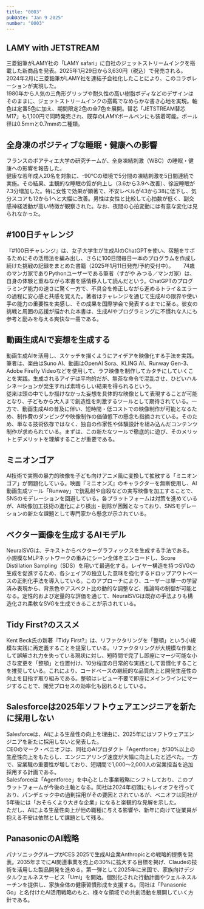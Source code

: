 ```yaml
---
title: "0003"
pubDate: "Jan 9 2025"
number: "0003"
---
```



## LAMY with JETSTREAM

三菱鉛筆がLAMY社の「LAMY safari」に自社のジェットストリームインクを搭載した新商品を発表。2025年1月29日から3,630円（税込）で発売される。  
2024年2月に三菱鉛筆がLAMY社を連結子会社化したことにより、このコラボレーションが実現した。  
1980年から人気の三角形グリップや耐久性の高い樹脂ボディなどのデザインはそのままに、ジェットストリームインクの搭載でなめらかな書き心地を実現。軸色は定番5色に加え、期間限定2色の全7色を展開。替芯「JETSTREAM替芯 M17」も1,100円で同時発売され、既存のLAMYボールペンにも装着可能。ボール径は0.5mmと0.7mmの二種類。

<QuoteLink
  link="https://www.watch.impress.co.jp/docs/news/1653025.html"
  text="ジェットストリームのインクを搭載した「LAMY」 三菱鉛筆から"
  site="Impress Watch"
/>

## 全身凍のポジティブな睡眠・健康への影響

フランスのポアティエ大学の研究チームが、全身凍結刺激（WBC）の睡眠・健康への影響を報告した。  
健康な若年成人20名を対象に、-90℃の環境で5分間の凍結刺激を5日間連続で実施。その結果、主観的な睡眠の質が向上し（3.6から3.9へ改善）、徐波睡眠が7.3分増加した。特に女性で効果が顕著で、不安レベルが43から38に低下し、気分スコアも12から1へと大幅に改善。男性は女性と比較して心拍数が低く、副交感神経活動が高い特徴が観察された。なお、夜間の心拍変動には有意な変化は見られなかった。

<QuoteLink
  link="https://www.itmedia.co.jp/news/articles/2501/08/news057.html"
  text="「-90℃で5分間の全身凍結を5日間」→睡眠の質が向上　若者20人で人体実験　フランスの研究者らが発表"
  site="ITmedia NEWS"
/>

## #100日チャレンジ

『#100日チャレンジ』は、女子大学生が生成AIのChatGPTを使い、宿題をサボるためにその活用法を編み出し、さらに100日間毎日一本のプログラムを作成し続けた挑戦の記録をまとめた書籍（2025年1月11日発売/予約受付中）。　　
74歳のマンガ家でありPythonユーザーである筆者（すがや みつる／マンガ家）は、自身の体験と重ねながら本書を感情移入して読んだという。ChatGPTのプログラミング能力の速さに驚く一方で、不具合を修正しながら進めるトライ＆エラーの過程に安心感と共感を覚えた。著者はチャレンジを通じて生成AIの限界や使い手の能力の重要性を実感し、その成果を国際学会で発表するまでに至る。彼女の挑戦と周囲の応援が描かれた本書は、生成AIやプログラミングに不慣れな人にも参考と励みを与える爽快な一冊である。

<QuoteLink
  link="https://bookplus.nikkei.com/atcl/column/041100040/120600045/"
  text="すがやみつるが推す「AI駆動プログラミング」に挑戦した爽快な一冊"
  site="日経BOOK PLUS"
/>

## 動画生成AIで妄想を生成する

動画生成AIを活用し、スケッチを描くようにアイデアを映像化する手法を実践。　　
筆者は、楽曲はSuno AI、動画はOpenAI Sora、KLING AI、Runway Gen-3、Adobe Firefly Videoなどを使用して、ラフ映像を制作してカタチにしていくことを実践。生成されるアイデは平均的だが、無茶な命令で混乱させ、ひどいハルシネーションが発生すれば素晴らしい結果を得られるという。  
従来は頭の中でしか描けなかった妄想を具体的な映像として表現することが可能となり、子どもから大人まで創造性を刺激するツールとして期待されている。一方で、動画生成AIの普及に伴い、短時間・低コストでの映像制作が可能となるため、制作費のダンピングや映像制作の価値低下の懸念も指摘されている。そのため、単なる技術依存ではなく、独自の作家性や体験設計を組み込んだコンテンツ制作が求められている。まずは、この新たなツールで徹底的に遊び、そのメリットとデメリットを理解することが重要である。

<QuoteLink
  link="https://note.com/creative_edge/n/n0317d2f9048d"
  text="動画生成AIでスケッチを描くように妄想を生成する／スケッチブックを開いて「ラフな絵を描く」ようなカジュアルな映像制作が良い／ Blog - 2025/01/07"
  site="note.com"
/>

## ミニオンゴア

AI技術で実際の暴力的映像を子ども向けアニメ風に変換して拡散する「ミニオンゴア」が問題化している。映画『ミニオンズ』のキャラクターを無断使用し、AI動画生成ツール「Runway」で銃乱射や自殺などの実写映像を加工することで、SNSのモデレーションを回避している。各プラットフォームは対策を進めているが、AI映像加工技術の進化により検出・削除が困難となっており、SNSモデレーションの新たな課題として専門家から懸念が示されている。

<QuoteLink
  link="https://gigazine.net/news/20250108-minion-ai-gore-videos/"
  text="AIツールで銃乱射事件の映像を変換した子ども向けアニメ動画が出回っている、SNSのモデレーションを回避する可能性大"
  site="Gigazine"
/>

## ベクター画像を生成するAIモデル

NeuralSVGは、テキストからベクターグラフィックスを生成する手法である。小規模なMLPネットワークの重みにシーン全体をエンコードし、Score Distillation Sampling（SDS）を用いて最適化する。レイヤー構造を持つSVGの生成を促進するため、各シェイプの独立した意味を強化するドロップアウトベースの正則化手法を導入している。このアプローチにより、ユーザーは単一の学習済み表現から、背景色やアスペクト比の動的な調整など、推論時の制御が可能となる。定性的および定量的な評価を通じて、NeuralSVGは既存の手法よりも構造化され柔軟なSVGを生成できることが示されている。

<QuoteLink
  link="https://sagipolaczek.github.io/NeuralSVG/"
  text="NeuralSVG: An Implicit Representation for Text-to-Vector Generation"
  site="sagipolaczek.github.io"
/>

## Tidy First?のススメ

Kent Beck氏の新著『Tidy First?』は、リファクタリングを「整頓」という小規模な実践に再定義することを提案している。リファクタリングが大規模な作業として誤解され力を失っている現状に対し、短時間で完了し即座にマージ可能な小さな変更を「整頓」と位置付け、10分程度の日常的な実践として習慣化することを推奨している。これにより、コードベースの継続的な品質向上と開発生産性の向上を目指す取り組みである。整頓はレビュー不要で即座にメインラインにマージすることで、開発プロセスの効率化も図れるとしている。

<QuoteLink
  link="https://irof.hateblo.jp/entry/2025/01/08/190630"
  text="Tidy First?のススメ"
  site="日々常々 / irof.hateblo.jp"
/>

## Salesforceは2025年ソフトウェアエンジニアを新たに採用しない

Salesforceは、AIによる生産性の向上を理由に、2025年にはソフトウェアエンジニアを新たに採用しないと発表した。  
CEOのマーク・ベニオフは、同社のAIプロダクト「Agentforce」が30%以上の生産性向上をもたらし、エンジニアリング速度が大幅に向上したと述べた。一方で、営業職の重要性が増しており、短期間で1,000～2,000人の営業担当を追加採用する計画である。  
Salesforceは「Agentforce」を中心とした事業戦略にシフトしており、このプラットフォームが今後の主軸となる。同社は2024年初頭にもレイオフを行っており、パンデミック中の過剰採用がその要因とされているが、ベニオフは同社が5年後には「おそらくより大きな企業」になると楽観的な見解を示した。  
ただし、AIによる生産性向上が他の職種に与える影響や、新年に向けて従業員が抱える不安は依然として課題として残る。

<QuoteLink
  link="https://www.salesforceben.com/salesforce-will-hire-no-more-software-engineers-in-2025-says-marc-benioff/"
  text="Salesforce Will Hire No More Software Engineers in 2025, Says Marc Benioff"
  site="SF BEN / Salesforce"
/>

## PanasonicのAI戦略

パナソニックグループがCES 2025で生成AI企業Anthropicとの戦略的提携を発表。2035年までにAI関連事業を売上の30%に拡大する目標を掲げ、Claudeの技術を活用した製品開発を進める。第一弾として2025年に米国で、家族向けデジタルウェルネスサービス「Umi」を開始。個別化された行動計画やウェルネスルーチンを提供し、家族全体の健康習慣形成を支援する。同社は「Panasonic Go」と名付けたAI活用戦略のもと、様々な領域での共創活動を展開していく方針である。

<QuoteLink
  link="https://japan.cnet.com/article/35228003/"
  text="パナソニック、生成AI「Claude」を自社製品に搭載--Anthropicとの提携をCESで発表"
  site="CNET Japan"
/>
